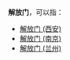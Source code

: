 '''解放门'''，可以指：

* [[解放门_(西安)|解放门 (西安)]]
* [[解放门_(南京)|解放门 (南京)]]
* [[解放门_(兰州)|解放门 (兰州)]]

{{Disambig|Cat=城门消歧义}}